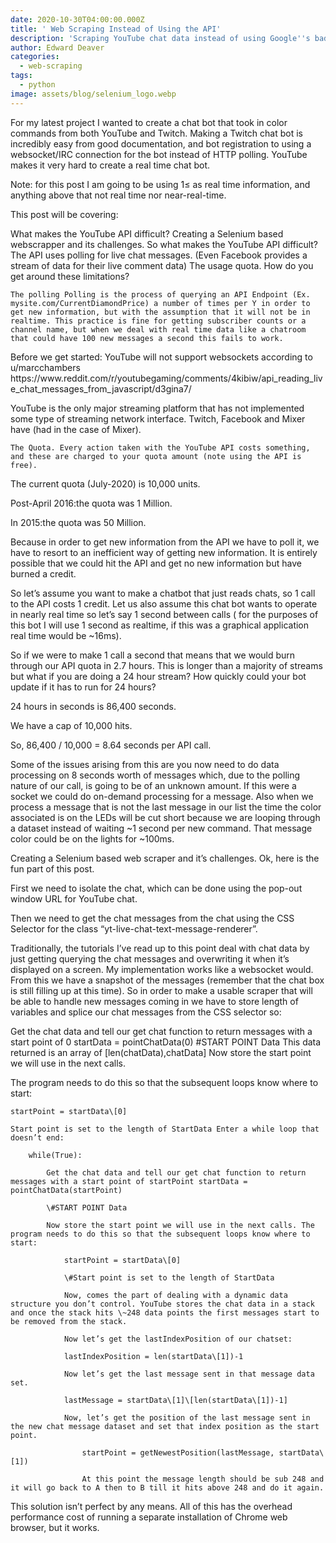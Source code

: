 ```yaml
---
date: 2020-10-30T04:00:00.000Z
title: ' Web Scraping Instead of Using the API'
description: 'Scraping YouTube chat data instead of using Google''s bad api. '
author: Edward Deaver
categories:
  - web-scraping
tags:
  - python
image: assets/blog/selenium_logo.webp
---
```


For my latest project I wanted to create a chat bot that took in color commands from both YouTube and Twitch. Making a Twitch chat bot is incredibly easy from good documentation, and bot registration to using a websocket/IRC connection for the bot instead of HTTP polling. YouTube makes it very hard to create a real time chat bot.

Note: for this post I am going to be using 1≤ as real time information, and anything above that not real time nor near-real-time.

This post will be covering:

What makes the YouTube API difficult? Creating a Selenium based webscrapper and its challenges. So what makes the YouTube API difficult? The API uses polling for live chat messages. (Even Facebook provides a stream of data for their live comment data) The usage quota. How do you get around these limitations?

    The polling Polling is the process of querying an API Endpoint (Ex. mysite.com/CurrentDiamondPrice) a number of times per Y in order to get new information, but with the assumption that it will not be in realtime. This practice is fine for getting subscriber counts or a channel name, but when we deal with real time data like a chatroom that could have 100 new messages a second this fails to work.

Before we get started: YouTube will not support websockets according to u/marcchambers https\://www\.reddit.com/r/youtubegaming/comments/4kibiw/api\_reading\_live\_chat\_messages\_from\_javascript/d3gina7/

YouTube is the only major streaming platform that has not implemented some type of streaming network interface. Twitch, Facebook and Mixer have (had in the case of Mixer).

    The Quota. Every action taken with the YouTube API costs something, and these are charged to your quota amount (note using the API is free).

The current quota (July-2020) is 10,000 units.

Post-April 2016\:the quota was 1 Million.

In 2015\:the quota was 50 Million.

Because in order to get new information from the API we have to poll it, we have to resort to an inefficient way of getting new information. It is entirely possible that we could hit the API and get no new information but have burned a credit.

So let’s assume you want to make a chatbot that just reads chats, so 1 call to the API costs 1 credit. Let us also assume this chat bot wants to operate in nearly real time so let’s say 1 second between calls ( for the purposes of this bot I will use 1 second as realtime, if this was a graphical application real time would be \~16ms).

So if we were to make 1 call a second that means that we would burn through our API quota in 2.7 hours. This is longer than a majority of streams but what if you are doing a 24 hour stream? How quickly could your bot update if it has to run for 24 hours?

24 hours in seconds is 86,400‬ seconds.

We have a cap of 10,000 hits.

So, 86,400‬ / 10,000 = 8.64 seconds per API call.

Some of the issues arising from this are you now need to do data processing on 8 seconds worth of messages which, due to the polling nature of our call, is going to be of an unknown amount. If this were a socket we could do on-demand processing for a message. Also when we process a message that is not the last message in our list the time the color associated is on the LEDs will be cut short because we are looping through a dataset instead of waiting \~1 second per new command. That message color could be on the lights for \~100ms.

Creating a Selenium based web scraper and it’s challenges. Ok, here is the fun part of this post.

First we need to isolate the chat, which can be done using the pop-out window URL for YouTube chat.

Then we need to get the chat messages from the chat using the CSS Selector for the class “yt-live-chat-text-message-renderer”.

Traditionally, the tutorials I’ve read up to this point deal with chat data by just getting querying the chat messages and overwriting it when it’s displayed on a screen. My implementation works like a websocket would. From this we have a snapshot of the messages (remember that the chat box is still filling up at this time). So in order to make a usable scraper that will be able to handle new messages coming in we have to store length of variables and splice our chat messages from the CSS selector so:

Get the chat data and tell our get chat function to return messages with a start point of 0 startData = pointChatData(0) #START POINT Data This data returned is an array of \[len(chatData),chatData] Now store the start point we will use in the next calls. 

The program needs to do this so that the subsequent loops know where to start: 

    startPoint = startData\[0] 

    Start point is set to the length of StartData Enter a while loop that doesn’t end: 

        while(True): 

            Get the chat data and tell our get chat function to return messages with a start point of startPoint startData = pointChatData(startPoint) 

            \#START POINT Data 

            Now store the start point we will use in the next calls. The program needs to do this so that the subsequent loops know where to start: 

                startPoint = startData\[0] 

                \#Start point is set to the length of StartData 

                Now, comes the part of dealing with a dynamic data structure you don’t control. YouTube stores the chat data in a stack and once the stack hits \~248 data points the first messages start to be removed from the stack. 

                Now let’s get the lastIndexPosition of our chatset: 

                lastIndexPosition = len(startData\[1])-1 

                Now let’s get the last message sent in that message data set. 

                lastMessage = startData\[1]\[len(startData\[1])-1] 

                Now, let’s get the position of the last message sent in the new chat message dataset and set that index position as the start point. 

                    startPoint = getNewestPosition(lastMessage, startData\[1]) 

                    At this point the message length should be sub 248 and it will go back to A then to B till it hits above 248 and do it again.

This solution isn’t perfect by any means. All of this has the overhead performance cost of running a separate installation of Chrome web browser, but it works.

